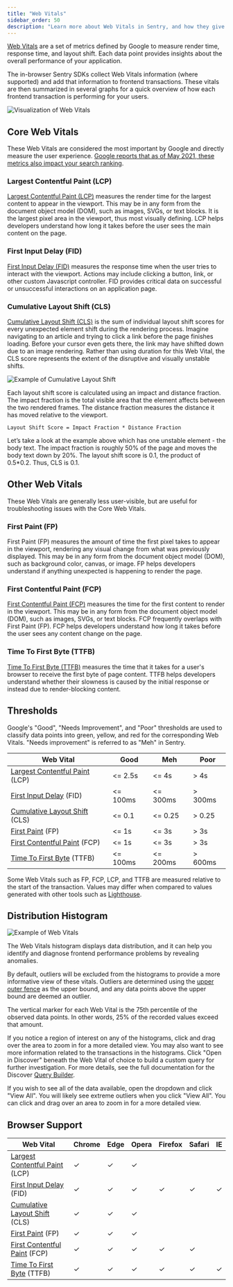 ```yaml
---
title: "Web Vitals"
sidebar_order: 50
description: "Learn more about Web Vitals in Sentry, and how they give you a better understanding of your application's health."
---
```


[Web Vitals](https://web.dev/vitals/) are a set of metrics defined by Google to measure render time, response time, and layout shift. Each data point provides insights about the overall performance of your application.

The in-browser Sentry SDKs collect Web Vitals information (where supported) and add that information to frontend transactions. These vitals are then summarized in several graphs for a quick overview of how each frontend transaction is performing for your users.

![Visualization of Web Vitals](./diagram-transaction-vitals.png)

## Core Web Vitals
These Web Vitals are considered the most important by Google and directly measure the user experience. [Google reports that as of May 2021, these metrics also impact your search ranking](https://developers.google.com/search/blog/2020/11/timing-for-page-experience).

### Largest Contentful Paint (LCP)

[Largest Contentful Paint (LCP)](https://web.dev/lcp/) measures the render time for the largest content to appear in the viewport. This may be in any form from the document object model (DOM), such as images, SVGs, or text blocks. It is the largest pixel area in the viewport, thus most visually defining. LCP helps developers understand how long it takes before the user sees the main content on the page.

### First Input Delay (FID)

[First Input Delay (FID)](https://web.dev/fid/) measures the response time when the user tries to interact with the viewport. Actions may include clicking a button, link, or other custom Javascript controller. FID provides critical data on successful or unsuccessful interactions on an application page.

### Cumulative Layout Shift (CLS)

[Cumulative Layout Shift (CLS)](https://web.dev/cls/) is the sum of individual layout shift scores for every unexpected element shift during the rendering process. Imagine navigating to an article and trying to click a link before the page finishes loading. Before your cursor even gets there, the link may have shifted down due to an image rendering. Rather than using duration for this Web Vital, the CLS score represents the extent of the disruptive and visually unstable shifts.

![Example of Cumulative Layout Shift](./diagram-transaction-cls.png)

Each layout shift score is calculated using an impact and distance fraction. The impact fraction is the total visible area that the element affects between the two rendered frames. The distance fraction measures the distance it has moved relative to the viewport.

```
Layout Shift Score = Impact Fraction * Distance Fraction
```

Let’s take a look at the example above which has one unstable element - the body text. The impact fraction is roughly 50% of the page and moves the body text down by 20%. The layout shift score is 0.1, the product of 0.5*0.2. Thus, CLS is 0.1.

## Other Web Vitals

These Web Vitals are generally less user-visible, but are useful for troubleshooting issues with the Core Web Vitals.

### First Paint (FP)

First Paint (FP) measures the amount of time the first pixel takes to appear in the viewport, rendering any visual change from what was previously displayed. This may be in any form from the document object model (DOM), such as background color, canvas, or image. FP helps developers understand if anything unexpected is happening to render the page.

### First Contentful Paint (FCP)

[First Contentful Paint (FCP)](https://web.dev/fcp/) measures the time for the first content to render in the viewport. This may be in any form from the document object model (DOM), such as images, SVGs, or text blocks. FCP frequently overlaps with First Paint (FP). FCP helps developers understand how long it takes before the user sees any content change on the page.

### Time To First Byte (TTFB)

[Time To First Byte (TTFB)](https://web.dev/time-to-first-byte/) measures the time that it takes for a user's browser to receive the first byte of page content. TTFB helps developers understand whether their slowness is caused by the initial response or instead due to render-blocking content.

## Thresholds

Google's "Good", "Needs Improvement", and "Poor" thresholds are used to classify data points into green, yellow, and red for the corresponding Web Vitals. "Needs improvement" is referred to as "Meh" in Sentry.

| Web Vital                                                       | Good         | Meh          | Poor         |
| --------------------------------------------------------------- | ------------ | ------------ | ------------ |
| [Largest Contentful Paint](#largest-contentful-paint-lcp) (LCP) | <= 2.5s      | <= 4s        | > 4s         |
| [First Input Delay](#first-input-delay-fid) (FID)               | <= 100ms     | <= 300ms     | > 300ms      |
| [Cumulative Layout Shift](#cumulative-layout-shift-cls) (CLS)   | <= 0.1       | <= 0.25      | > 0.25       |
| [First Paint](#first-paint-fp) (FP)                             | <= 1s        | <= 3s        | > 3s         |
| [First Contentful Paint](#first-contentful-paint-fcp) (FCP)     | <= 1s        | <= 3s        | > 3s         |
| [Time To First Byte](#time-to-first-byte-ttfb) (TTFB)           | <= 100ms     | <= 200ms     | > 600ms      |

<Note>

Some Web Vitals such as FP, FCP, LCP, and TTFB are measured relative to the start of the transaction. Values may differ when compared to values generated with other tools such as [Lighthouse](https://github.com/GoogleChrome/lighthouse).

</Note>

## Distribution Histogram

![Example of Web Vitals](./perf-web-vitals.png)

The Web Vitals histogram displays data distribution, and it can help you identify and diagnose frontend performance problems by revealing anomalies.

By default, outliers will be excluded from the histograms to provide a more informative view of these vitals. Outliers are determined using the [upper outer fence](https://en.wikipedia.org/wiki/Outlier#Tukey's_fences) as the upper bound, and any data points above the upper bound are deemed an outlier.

The vertical marker for each Web Vital is the 75th percentile of the observed data points. In other words, 25% of the recorded values exceed that amount.

If you notice a region of interest on any of the histograms, click and drag over the area to zoom in for a more detailed view. You may also want to see more information related to the transactions in the histograms. Click "Open in Discover" beneath the Web Vital of choice to build a custom query for further investigation. For more details, see the full documentation for the Discover [Query Builder](/product/discover-queries/query-builder/).

If you wish to see all of the data available, open the dropdown and click "View All". You will likely see extreme outliers when you click "View All". You can click and drag over an area to zoom in for a more detailed view.


## Browser Support

| Web Vital                                                       | Chrome  | Edge    | Opera   | Firefox | Safari  | IE      |
| --------------------------------------------------------------- | ------- | ------- | ------- | ------- | ------- | ------- |
| [Largest Contentful Paint](#largest-contentful-paint-lcp) (LCP) | ✓       | ✓       | ✓       |         |         |         |
| [First Input Delay](#first-input-delay-fid) (FID)               | ✓       | ✓       | ✓       | ✓       | ✓       | ✓       |
| [Cumulative Layout Shift](#cumulative-layout-shift-cls) (CLS)   | ✓       | ✓       | ✓       |         |         |         |
| [First Paint](#first-paint-fp) (FP)                             | ✓       | ✓       | ✓       |         |         |         |
| [First Contentful Paint](#first-contentful-paint-fcp) (FCP)     | ✓       | ✓       | ✓       | ✓       | ✓       |         |
| [Time To First Byte](#time-to-first-byte-ttfb) (TTFB)           | ✓       | ✓       | ✓       | ✓       | ✓       | ✓       |
